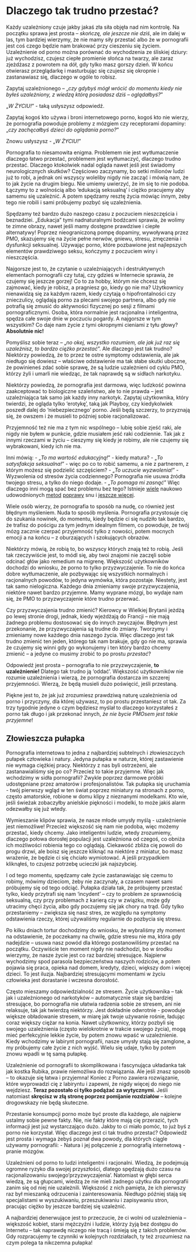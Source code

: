 # Dlaczego tak trudno przestać?

Każdy uzależniony czuje jakby jakaś zła siła objęła nad nim kontrolę. Na początku sprawa jest prosta – *skończę, ale jeszcze nie dziś*, ale im dalej w las, tym bardziej wierzymy, że nie mamy siły przestać albo że w pornografii jest coś czego będzie nam brakować przy cieszeniu się życiem. Uzależnienie od porno można porównać do wychodzenia ze śliskiej dziury: już wychodzisz, czujesz ciepłe promienie słońca na twarzy, ale zaraz zjeżdżasz z powrotem na dół, gdy tylko masz gorszy dzień. W końcu otwierasz przeglądarkę i masturbując się czujesz się okropnie i zastanawiasz się, dlaczego w ogóle to robisz.

Zapytaj uzależnionego – „*czy gdybyś mógł wrócić do momentu kiedy nie byłeś uzależniony, z wiedzą którą posiadasz dziś – oglądałbyś?*”

„*W ŻYCIU!*” - taką usłyszysz odpowiedź.

Zapytaj kogoś kto używa i broni internetowego porno, kogoś kto nie wierzy, że pornografia powoduje problemy z mózgiem czy receptorami dopaminy: „*czy zachęcałbyś dzieci do oglądania porno?*”

Znowu usłyszysz - „*W ŻYCIU!*”

Pornografia to niesamowita enigma. Problemem nie jest wytłumaczenie dlaczego łatwo przestać, problemem jest wytłumaczyć, dlaczego trudno przestać. Dlaczego ktokolwiek nadal ogląda nawet jeśli jest świadomy neurologicznych skutków? Częściowo zaczynamy, bo setki milionów ludzi już to robi, a jednak oni wszyscy woleliby nigdy nie zacząć i mówią nam, że to jak życie na drugim biegu. Nie umiemy uwierzyć, że im się to nie podoba. Łączymy to z wolnością albo 'edukacją seksualną' i ciężko pracujemy aby samemu się uzależnić. A potem spędzamy resztę życia mówiąc innym, żeby tego nie robili i sami próbujemy pozbyć się uzależnienia.

Spędzamy też bardzo dużo naszego czasu z poczuciem nieszczęścia i beznadziei. „Edukacja” tymi nadnaturalnymi bodźcami sprawia, że wolimy te zimne obrazy, nawet jeśli mamy dostępne prawdziwe i ciepłe alternatywy! Poprzez nieograniczoną pompę dopaminy, wywoływaną przez PMO, skazujemy się na życie pełne nerwów, gniewu, stresu, zmęczenia i dysfunkcji seksualnej. Używając porno, które pozbawione jest najlepszych elementów prawdziwego seksu, kończymy z poczuciem winy i nieszczęścia.

Najgorsze jest to, że czytanie o uzależniających i destruktywnych elementach pornografii czy tutaj, czy gdzieś w Internecie sprawia, że czujemy się jeszcze gorzej! Co to za hobby, którym nie chcesz się zajmować, kiedy je robisz, a pragniesz go, kiedy go nie ma? Użytkownicy nienawidzą się za każdym razem, kiedy czytają o hipofrontalności czy znieczulicy, oglądają porno za plecami swojego partnera, albo gdy nie potrafią się zmusić do aktywności fizycznej po sesji z filmami pornograficznymi. Osoba, która normalnie jest racjonalna i inteligentna, spędza całe swoje dnie w poczuciu pogardy. A najgorsze w tym wszystkim? Co daje nam życie z tymi okropnymi cieniami z tyłu głowy? **Absolutnie nic!**

Pomyślisz sobie teraz – „*no okej, wszystko rozumiem, ale jak już raz się uzależnisz, to bardzo ciężko przestać*”. Ale dlaczego jest tak trudno? Niektórzy powiedzą, że to przez te ostre symptomy odstawienia, ale jak niedługo się dowiesz – właściwe odstawienie ma tak słabe skutki uboczne, że powinieneś zdać sobie sprawę, że są ludzie uzależnieni od cyklu PMO, którzy żyli i umarli nie wiedząc, że tak naprawdę są w sidłach narkotyku.

Niektórzy powiedzą, że pornografia jest darmowa, więc ludzkość powinna zaakceptować to biologiczne szaleństwo, ale to nie prawda – jest uzależniająca tak samo jak każdy inny narkotyk. Zapytaj użytkownika, który twierdzi, że ogląda tylko 'erotykę', taką jak Playboy, czy kiedykolwiek poszedł dalej do 'niebezpiecznego' porno. Jeśli będą szczerzy, to przyznają się, że owszem i że musieli to później sobie racjonalizować.

Przyjemność też nie ma z tym nic wspólnego – lubię sobie zjeść raki, ale nigdy nie byłem w punkcie, gdzie musiałem jeść raki codziennie. Tak jak z innymi rzeczami w życiu – cieszymy się kiedy je robimy, ale nie czujemy się wybrakowani, kiedy ich nie ma.

Inni mówią:
- „*To ma wartość edukacyjną!*” - kiedy matura?
- „*To satysfakcja seksualna!*” - więc po co to robić samemu, a nie z partnerem, z którym możesz się podzielić szczęściem?
- „*To uczucie wyzwolenia!*” - Wyzwolenia od stresów życia codziennego? Pornografia nie
  usuwa źródła twojego stresu, a tylko do niego dodaje.
- „*To pomaga mi zasnąć*” Więc dlaczego inni mogą spać bez problemu bez tego? Istnieje [wiele](https://www.sleepfoundation.org/insomnia/treatment/meditation) naukowo udowodnionych [metod](https://www.sleepfoundation.org/insomnia/treatment/cognitive-behavioral-therapy-insomnia) [poprawy](https://www.amazon.com/Uvex-Blocking-Computer-SCT-Orange-S1933X/dp/B000USRG90) snu i [jeszcze więcej](https://www.menshealth.com.au/what-is-the-military-method-the-technique-that-promises-to-help-you-sleep-in-2-minutes).

Wiele osób wierzy, że pornografia to sposób na nudę, co również jest błędnym myśleniem. Nuda to sposób myślenia. Pornografia przystosuje cię do szukania nowinek, do momentu, kiedy będzie ci się nudziło tak bardzo, że trafisz do pościgu za tym jednym idealnym filmem, co powoduje, że twój mózg zacznie czerpać przyjemność tylko z nowości, potem mocnych emocji a na końcu – z oburzających i szokujących obrazów.

Niektórzy mówią, że robią to, bo wszyscy których znają też to robią. Jeśli tak rzeczywiście jest, to módl się, aby twoi znajomi nie zaczęli sobie odcinać głów jako remedium na migrenę. Większość użytkowników dochodzi do wniosku, że porno to tylko przyzwyczajenie. To nie do końca dobre wytłumaczenie, ale pozbywając się wszystkich normalnych i racjonalnych powodów, to jedyna wymówka, która pozostaje. Niestety, jest tak samo nielogiczna. Każdego dnia zmieniamy swoje przyzwyczajenia, niektóre nawet bardzo przyjemne. Mamy wyprane mózgi, bo wydaje nam się, że PMO to przyzwyczajenie które trudno przerwać.

Czy przyzwyczajenia trudno zmienić? Kierowcy w Wielkiej Brytanii jeżdżą po lewej stronie drogi, jednak, kiedy wjeżdżają do Francji – nie mają żadnego problemu dostosować się do innych zwyczajów. Błędnym jest przekonanie, że przyzwyczajenia są trudne do zmiany. Tworzymy i zmieniamy nowe każdego dnia naszego życia. Więc dlaczego jest tak trudno zmienić ten jeden, którego tak nam brakuje, gdy go nie ma, sprawia że czujemy się winni gdy go wykonujemy i ten który bardzo chcemy zmienić – a jedyne co musimy zrobić to po prostu *przestać*?

Odpowiedź jest prosta – pornografia to nie przyzwyczajenie, **to uzależnienie!** Dlatego tak trudno ją 'oddać'. Większość użytkowników nie rozumie uzależnienia i wierzą, że pornografia dostarcza im szczerej przyjemności. Wierzą, że będą musieli dużo poświęcić, jeśli przestaną.

Piękne jest to, że jak już zrozumiesz prawdziwą naturę uzależnienia od porno i przyczyny, dla której używasz, to po prostu przestaniesz ot tak. Za trzy tygodnie jedyne o czym będziesz myślał to dlaczego korzystałeś z porno tak długo i jak przekonać innych, *że nie bycie PMOsem jest takie przyjemne*!

## Złowieszcza pułapka

Pornografia internetowa to jedna z najbardziej subtelnych i złowieszczych pułapek człowieka i natury. Jedyna pułapka w naturze, której zastawienie nie wymaga ciężkiej pracy. Niektórzy z nas byli ostrzeżeni, ale zastanawialiśmy się po co? Przecież to takie przyjemne. Więc jak wchodzimy w sidła pornografii? Zwykle poprzez darmowe próbki udostępniane przez amatorów i profesjonalistów. Tak pułapka się uruchamia - twój pierwszy wgląd w ten świat poprzez miniatury na stronach z porno, często amatorskie, robione w domu klipy z nieznanymi modelkami. Kto wie, jeśli świeżak zobaczyłby anielskie piękności i modelki, to może jakiś alarm odezwałby się już wtedy.

Wymieszanie klipów sprawia, że nasze młode umysły myślą - uzależnienie jest niemożliwe! Przecież większość się nam nie podoba, więc możemy przestać, kiedy chcemy. Jako inteligentni ludzie, wtedy zrozumiemy, dlaczego połowa dorosłej populacji jest uzależniona od czegoś, co obniża ich możliwości robienia tego co oglądają. Ciekawość zbliża cię powoli do progu drzwi, ale boisz się jeszcze kliknąć na niektóre z miniatur, bo masz wrażenie, że będzie ci się chciało wymiotować. A jeśli przypadkiem kliknąłeś, to czujesz potrzebę ucieczki jak najszybciej.

I od tego momentu, spędzamy całe życie zastanawiając się czemu to robimy, mówimy dzieciom, żeby nie zaczynały, a czasem nawet sami próbujemy się od tego odciąć. Pułapka działa tak, że próbujemy przestać tylko, kiedy przytrafi się nam 'incydent' – czy to problem ze sprawnością seksualną, czy przy problemach z karierą czy w związku, może gdy utracimy chęci życia, albo gdy poczujemy się jak chory na trąd. Gdy tylko przestaniemy – zwiększa się nasz stres, ze względu na symptomy odstawienia rzeczy, której używaliśmy regularnie do pozbycia się stresu.

Po kilku dniach tortur dochodzimy do wniosku, że wybraliśmy zły moment na odstawienie, że poczekamy na chwilę, gdzie stresu nie ma, która gdy nadejdzie – usuwa nasz powód dla którego postanowiliśmy przestać na początku. Oczywiście ten moment nigdy nie nadchodzi, bo w środku wierzymy, że nasze życie jest co raz bardziej stresujące. Najpierw wychodzimy spod parasola bezpieczeństwa naszych rodziców, a potem pojawia się praca, opieka nad domem, kredyty, dzieci, większy dom i więcej dzieci. To jest iluzja. Najbardziej stresującymi momentami w życiu człowieka jest dorastanie i wczesna dorosłość.

Często mieszamy odpowiedzialność ze stresem. Życie użytkownika – tak jak i uzależnionego od narkotyków – automatycznie staje się bardziej stresujące, bo pornografia nie ułatwia radzenia sobie ze stresem, ani nie relaksuje, tak jak twierdzą niektórzy. Jest dokładnie odwrotnie - powoduje większe obładowanie stresem, w miarę jak twoje używanie rośnie, ładując coraz większy ciężar na konia. Nawet użytkownicy, którzy pozbyli się swojego uzależnienia (często wielokrotnie w trakcie swojego życia), mogą mieć perfekcyjnie lekkie życie, by potem znowu wpaść w uzależnienie. Kiedy wchodzimy w labirynt pornografii, nasze umysły stają się zamglone, a my próbujemy całe życie z nich wyjść. Wielu się udaje, tylko by potem znowu wpadli w tę samą
pułapkę.

Uzależnienie od pornografii to skomplikowana i fascynująca układanka tak jak kostka Rubika, prawie niemożliwa do rozwiązania. Ale jeśli znasz sposób – to okazuje się łatwa i przyjemna! Koniec z Porno zawiera rozwiązanie, które wyprowadzi cię z labiryntu i zapewni, że nigdy więcej do niego nie wejdziesz. **Teraz pozostało ci tylko podążać za wytycznymi**. Jeśli natomiast **skręcisz w złą stronę poprzez pomijanie rozdziałów** – kolejne drogowskazy nie będą skuteczne.

Przestanie konsumpcji porno może być proste dla każdego, ale najpierw ustalmy sobie pewne fakty. Nie, nie fakty które mają cię przerazić, tych informacji jest już wystarczająco dużo. Jakby to ci miało pomóc, to już byś z porno nie korzystał. Więc dlaczego jest ci tak trudno przestać? Odpowiedź jest prosta i wymaga żebyś poznał dwa powody, dla których ciągle używamy
pornografii:
-   Natura i jej połączenie z pornografią internetową
-   pranie mózgów.

Uzależnieni od porno to ludzi inteligentni i racjonalni. Wiedzą, że podejmują ogromne ryzyko dla swojej przyszłości, dlatego spędzają dużo czasu na racjonalizowaniu swojego'przyzwyczajenia'. Natomiast w głębi serca wiedzą, że są głupcami, wiedzą że nie mieli żadnego użytku dla pornografii zanim się od niej nie uzależnili. Większość z nich pamięta, że ich pierwszy raz był mieszanką odrzucenia i zainteresowania. Niedługo później stają się specjalistami w wyszukiwaniu, przeszukiwaniu i zapisywaniu stron, pracując ciężko by jeszcze bardziej się uzależnić.

A najbardziej denerwujące jest to przeczucie, że ci wolni od uzależnienia – większość kobiet, starsi mężczyźni i ludzie, którzy żyją bez dostępu do Internetu – tak naprawdę niczego nie tracą i śmieją się z takich problemów. Gdy rozpracujemy te czynniki w kolejnych rozdziałach, ty też zrozumiesz na czym polega ta nikczemna pułapka!